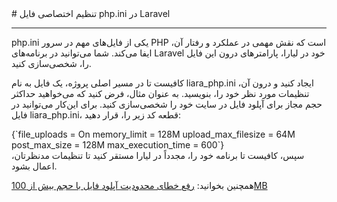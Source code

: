 

<Layout>
<Head>
<title>مستندات تنظیم اختصاصی php.ini در Laravel - لیارا</title>
<meta property="og:title" content="مستندات خدمات رایانش ابری لیارا" />
<meta property="og:description" content="مستندات مربوط به نحوه تنظیم اختصاصی فایل php.ini در پلتفرم Laravel در لیارا"  />
</Head>
# تنظیم اختصاصی فایل php.ini در Laravel
<hr className="mb-2" />

<Important>php.ini</Important> یکی از فایل‌های مهم در سرور PHP است که نقش مهمی در عملکرد و رفتار آن، ایفا می‌کند. شما می‌توانید در برنامه‌های 
Laravel خود در لیارا، پارامترهای درون این فایل را، شخصی‌سازی کنید.

کافیست تا در مسیر اصلی پروژه، یک فایل به نام <Important>liara_php.ini</Important> ایجاد کنید و درون آن، تنظیمات مورد نظر خود را، بنویسید. به عنوان مثال، فرض کنید که می‌خواهید حداکثر حجم مجاز برای آپلود فایل در سایت خود را شخصی‌سازی کنید. برای این‌کار می‌توانید در فایل <Important>liara_php.ini</Important>، قطعه کد زیر را، قرار دهید:

<div className="h-2" />
<div dir="ltr">
<Highlight className='ini'>
{`file_uploads = On
memory_limit = 128M
upload_max_filesize = 64M
post_max_size = 128M
max_execution_time = 600`}
</Highlight>
</div>
<div className="h-2" />
سپس، کافیست تا برنامه خود را، مجدداً در لیارا مستقر کنید تا تنظیمات مدنظرتان، اعمال بشود.

<Alert variant='success'>
<p>
  همچنین بخوانید: <a href="/paas/laravel/fix-common-errors/upload-limit-size" className="text-[#2196f3] ">رفع خطای محدودیت آپلود فایل با حجم بیش از 100MB</a>
</p>
</Alert>

</Layout>